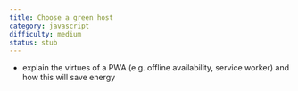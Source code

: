 ```yaml
---
title: Choose a green host
category: javascript
difficulty: medium
status: stub
---
```


- explain the virtues of a PWA (e.g. offline availability, service worker) and how this will save energy
